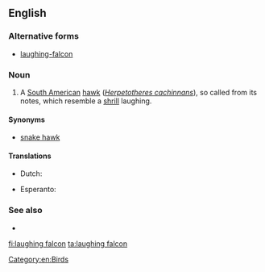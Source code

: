 ==English==
===Alternative forms===
* [[laughing-falcon]]

===Noun===
{{en-noun}}

# A [[South American]] [[hawk]] (''[[Herpetotheres cachinnans]]''), so called from its notes, which resemble a [[shrill]] laughing.

====Synonyms====
*[[snake hawk]]

====Translations====
{{trans-top|South American hawk (''Herpetotheres cachinnans'')}}
* Dutch: {{t-|nl|lachvalk}}
{{trans-mid}}
* Esperanto: {{t-|eo|akaŭano}}
{{trans-bottom}}

===See also===
* {{pedia|laughing falcon}}

[[Category:en:Birds]]

[[fi:laughing falcon]]
[[ta:laughing falcon]]
